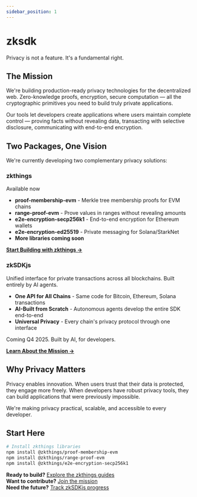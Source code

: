 ```yaml
---
sidebar_position: 1
---
```


# zksdk

Privacy is not a feature. It's a fundamental right.

## The Mission

We're building production-ready privacy technologies for the decentralized web. Zero-knowledge proofs, encryption, secure computation — all the cryptographic primitives you need to build truly private applications.

Our tools let developers create applications where users maintain complete control — proving facts without revealing data, transacting with selective disclosure, communicating with end-to-end encryption.

## Two Packages, One Vision

We're currently developing two complementary privacy solutions:

###  zkthings 

  Available now 

- **proof-membership-evm** - Merkle tree membership proofs for EVM chains
- **range-proof-evm** - Prove values in ranges without revealing amounts
- **e2e-encryption-secp256k1** - End-to-end encryption for Ethereum wallets
- **e2e-encryption-ed25519** - Private messaging for Solana/StarkNet
- **More libraries coming soon**



[**Start Building with zkthings →**](zkthings/intro)

###  zkSDKjs 
Unified interface for private transactions across all blockchains. Built entirely by AI agents.
- **One API for All Chains** - Same code for Bitcoin, Ethereum, Solana transactions
- **AI-Built from Scratch** - Autonomous agents develop the entire SDK end-to-end
- **Universal Privacy** - Every chain's privacy protocol through one interface

Coming Q4 2025. Built by AI, for developers.

[**Learn About the Mission →**](zkSDK-Mission)

## Why Privacy Matters

Privacy enables innovation. When users trust that their data is protected, they engage more freely. When developers have robust privacy tools, they can build applications that were previously impossible.

We're making privacy practical, scalable, and accessible to every developer.

## Start Here

```bash
# Install zkthings libraries
npm install @zkthings/proof-membership-evm
npm install @zkthings/range-proof-evm
npm install @zkthings/e2e-encryption-secp256k1
```

**Ready to build?** [Explore the zkthings guides](zkthings/intro)  
**Want to contribute?** [Join the mission](https://github.com/zkthings)  
**Need the future?** [Track zkSDKjs progress](zkSDK-Mission)